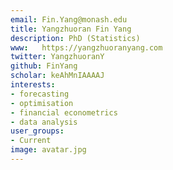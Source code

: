 ```yaml
---
email: Fin.Yang@monash.edu
title: Yangzhuoran Fin Yang
description: PhD (Statistics)
www:   https://yangzhuoranyang.com
twitter: YangzhuoranY
github: FinYang
scholar: keAhMnIAAAAJ
interests:
- forecasting
- optimisation
- financial econometrics
- data analysis
user_groups:
- Current
image: avatar.jpg
---
```

